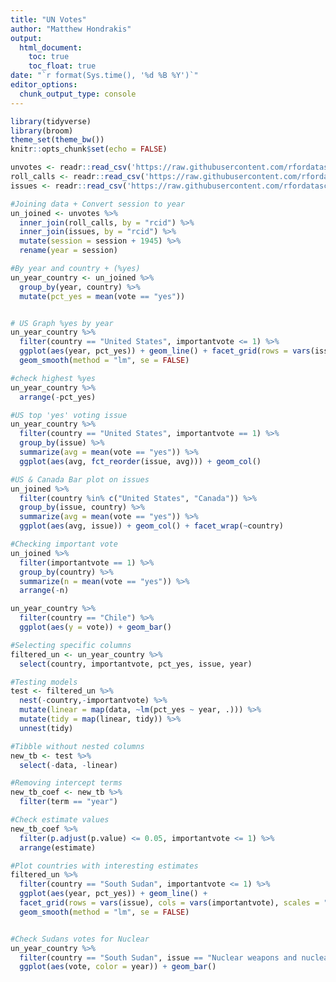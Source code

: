 ```yaml
---
title: "UN Votes"
author: "Matthew Hondrakis"
output: 
  html_document:
    toc: true
    toc_float: true
date: "`r format(Sys.time(), '%d %B %Y')`"
editor_options: 
  chunk_output_type: console
---
```


```r
library(tidyverse)
library(broom)
theme_set(theme_bw())
knitr::opts_chunk$set(echo = FALSE)

unvotes <- readr::read_csv('https://raw.githubusercontent.com/rfordatascience/tidytuesday/master/data/2021/2021-03-23/unvotes.csv')
roll_calls <- readr::read_csv('https://raw.githubusercontent.com/rfordatascience/tidytuesday/master/data/2021/2021-03-23/roll_calls.csv')
issues <- readr::read_csv('https://raw.githubusercontent.com/rfordatascience/tidytuesday/master/data/2021/2021-03-23/issues.csv')

#Joining data + Convert session to year
un_joined <- unvotes %>%
  inner_join(roll_calls, by = "rcid") %>%
  inner_join(issues, by = "rcid") %>%
  mutate(session = session + 1945) %>%
  rename(year = session)
```

```r
#By year and country + (%yes) 
un_year_country <- un_joined %>%
  group_by(year, country) %>%
  mutate(pct_yes = mean(vote == "yes"))


# US Graph %yes by year
un_year_country %>%
  filter(country == "United States", importantvote <= 1) %>%
  ggplot(aes(year, pct_yes)) + geom_line() + facet_grid(rows = vars(issue), cols = vars(importantvote), scales = "free_x") +
  geom_smooth(method = "lm", se = FALSE)

```


```r
#check highest %yes
un_year_country %>%
  arrange(-pct_yes)

#US top 'yes' voting issue
un_year_country %>%
  filter(country == "United States", importantvote == 1) %>%
  group_by(issue) %>%
  summarize(avg = mean(vote == "yes")) %>%
  ggplot(aes(avg, fct_reorder(issue, avg))) + geom_col()

#US & Canada Bar plot on issues
un_joined %>%
  filter(country %in% c("United States", "Canada")) %>%
  group_by(issue, country) %>%
  summarize(avg = mean(vote == "yes")) %>%
  ggplot(aes(avg, issue)) + geom_col() + facet_wrap(~country)

#Checking important vote
un_joined %>%
  filter(importantvote == 1) %>%
  group_by(country) %>%
  summarize(n = mean(vote == "yes")) %>%
  arrange(-n)

un_year_country %>%
  filter(country == "Chile") %>%
  ggplot(aes(y = vote)) + geom_bar()
```

```r
#Selecting specific columns
filtered_un <- un_year_country %>%
  select(country, importantvote, pct_yes, issue, year)

#Testing models
test <- filtered_un %>%
  nest(-country,-importantvote) %>%
  mutate(linear = map(data, ~lm(pct_yes ~ year, .))) %>%
  mutate(tidy = map(linear, tidy)) %>%
  unnest(tidy)

#Tibble without nested columns
new_tb <- test %>%
  select(-data, -linear)

#Removing intercept terms
new_tb_coef <- new_tb %>%
  filter(term == "year")

#Check estimate values
new_tb_coef %>%
  filter(p.adjust(p.value) <= 0.05, importantvote <= 1) %>%
  arrange(estimate)

#Plot countries with interesting estimates
filtered_un %>%
  filter(country == "South Sudan", importantvote <= 1) %>%
  ggplot(aes(year, pct_yes)) + geom_line() + 
  facet_grid(rows = vars(issue), cols = vars(importantvote), scales = "free_x") + 
  geom_smooth(method = "lm", se = FALSE)


#Check Sudans votes for Nuclear
un_year_country %>%
  filter(country == "South Sudan", issue == "Nuclear weapons and nuclear material") %>%
  ggplot(aes(vote, color = year)) + geom_bar()
```



```r

```



